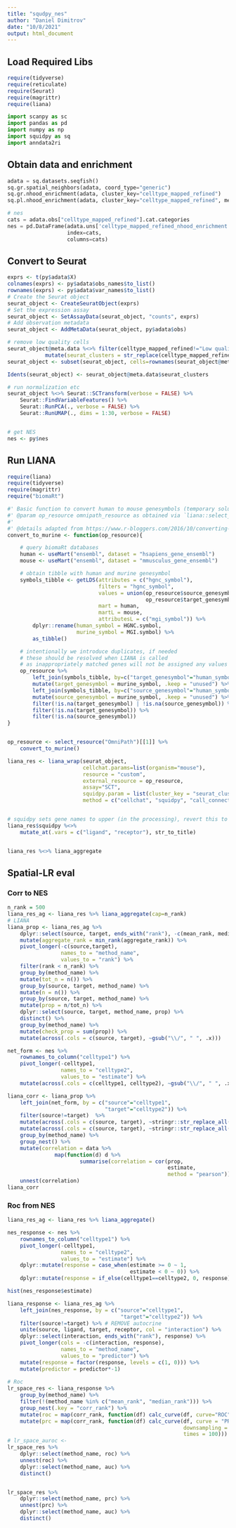 ```yaml
---
title: "squdpy_nes"
author: "Daniel Dimitrov"
date: "10/8/2021"
output: html_document
---
```


## Load Required Libs
```r
require(tidyverse)
require(reticulate)
require(Seurat)
require(magrittr)
require(liana)
```

```python
import scanpy as sc
import pandas as pd
import numpy as np
import squidpy as sq
import anndata2ri
```

## Obtain data and enrichment
```python
adata = sq.datasets.seqfish()
sq.gr.spatial_neighbors(adata, coord_type="generic")
sq.gr.nhood_enrichment(adata, cluster_key="celltype_mapped_refined")
sq.pl.nhood_enrichment(adata, cluster_key="celltype_mapped_refined", method="ward")

# nes
cats = adata.obs["celltype_mapped_refined"].cat.categories
nes = pd.DataFrame(adata.uns['celltype_mapped_refined_nhood_enrichment']['zscore'],
                   index=cats,
                   columns=cats)
```

## Convert to Seurat
```r
exprs <- t(py$adata$X)
colnames(exprs) <- py$adata$obs_names$to_list()
rownames(exprs) <- py$adata$var_names$to_list()
# Create the Seurat object
seurat_object <- CreateSeuratObject(exprs)
# Set the expression assay
seurat_object <- SetAssayData(seurat_object, "counts", exprs)
# Add observation metadata
seurat_object <- AddMetaData(seurat_object, py$adata$obs)

# remove low quality cells
seurat_object@meta.data %<>% filter(celltype_mapped_refined!="Low quality") %>%
            mutate(seurat_clusters = str_replace(celltype_mapped_refined, "/", " ") %>% as.factor())
seurat_object <- subset(seurat_object, cells=rownames(seurat_object@meta.data))

Idents(seurat_object) <- seurat_object@meta.data$seurat_clusters

# run normalization etc
seurat_object %<>% Seurat::SCTransform(verbose = FALSE) %>%
    Seurat::FindVariableFeatures() %>%
    Seurat::RunPCA(., verbose = FALSE) %>%
    Seurat::RunUMAP(., dims = 1:30, verbose = FALSE) 


# get NES
nes <- py$nes
```


## Run LIANA
```r
require(liana)
require(tidyverse)
require(magrittr)
require("biomaRt")

#' Basic function to convert human to mouse genesymbols (temporary solution)
#' @param op_resource omnipath_resource as obtained via `liana::select_resource`
#'
#' @details adapted from https://www.r-bloggers.com/2016/10/converting-mouse-to-human-gene-names-with-biomart-package/
convert_to_murine <- function(op_resource){

    # query biomaRt databases
    human <- useMart("ensembl", dataset = "hsapiens_gene_ensembl")
    mouse <- useMart("ensembl", dataset = "mmusculus_gene_ensembl")

    # obtain tibble with human and murine genesymbol
    symbols_tibble <- getLDS(attributes = c("hgnc_symbol"),
                             filters = "hgnc_symbol",
                             values = union(op_resource$source_genesymbol,
                                            op_resource$target_genesymbol),
                             mart = human,
                             martL = mouse,
                             attributesL = c("mgi_symbol")) %>%
        dplyr::rename(human_symbol = HGNC.symbol,
                      murine_symbol = MGI.symbol) %>%
        as_tibble()

    # intentionally we introduce duplicates, if needed
    # these should be resolved when LIANA is called
    # as inappropriately matched genes will not be assigned any values
    op_resource %>%
        left_join(symbols_tibble, by=c("target_genesymbol"="human_symbol")) %>%
        mutate(target_genesymbol = murine_symbol, .keep = "unused") %>%
        left_join(symbols_tibble, by=c("source_genesymbol"="human_symbol")) %>%
        mutate(source_genesymbol = murine_symbol, .keep = "unused") %>%
        filter(!is.na(target_genesymbol) | !is.na(source_genesymbol)) %>%
        filter(!is.na(target_genesymbol)) %>%
        filter(!is.na(source_genesymbol))
}


op_resource <- select_resource("OmniPath")[[1]] %>%
    convert_to_murine()

liana_res <- liana_wrap(seurat_object,
                        cellchat.params=list(organism="mouse"),
                        resource = "custom",
                        external_resource = op_resource,
                        assay="SCT",
                        squidpy.param = list(cluster_key = "seurat_clusters"),
                        method = c("cellchat", "squidpy", "call_connectome", "call_italk"))


# squidpy sets gene names to upper (in the processing), revert this to title (i.e. murine)
liana_res$squidpy %<>%
    mutate_at(.vars = c("ligand", "receptor"), str_to_title)


liana_res %<>% liana_aggregate

```



## Spatial-LR eval
### Corr to NES
```r
n_rank = 500
liana_res_ag <- liana_res %>% liana_aggregate(cap=n_rank)
# LIANA
liana_prop <- liana_res_ag %>%
    dplyr::select(source, target, ends_with("rank"), -c(mean_rank, median_rank)) %>%
    mutate(aggregate_rank = min_rank(aggregate_rank)) %>%
    pivot_longer(-c(source,target),
                 names_to = "method_name",
                 values_to = "rank") %>%
    filter(rank < n_rank) %>%
    group_by(method_name) %>%
    mutate(tot_n = n()) %>%
    group_by(source, target, method_name) %>%
    mutate(n = n()) %>%
    group_by(source, target, method_name) %>%
    mutate(prop = n/tot_n) %>%
    dplyr::select(source, target, method_name, prop) %>%
    distinct() %>%
    group_by(method_name) %>%
    mutate(check_prop = sum(prop)) %>%
    mutate(across(.cols = c(source, target), ~gsub("\\/", " ", .x)))

net_form <- nes %>% 
    rownames_to_column("celltype1") %>% 
    pivot_longer(-celltype1,
                 names_to = "celltype2",
                 values_to = "estimate") %>%
    mutate(across(.cols = c(celltype1, celltype2), ~gsub("\\/", " ", .x)))

liana_corr <- liana_prop %>%
    left_join(net_form, by = c("source"="celltype1",
                               "target"="celltype2")) %>%
    filter(source!=target)  %>%
    mutate(across(.cols = c(source, target), ~stringr::str_replace_all(.x, "[/]", " "))) %>%
    mutate(across(.cols = c(source, target), ~stringr::str_replace_all(.x, "[/]", " "))) %>%
    group_by(method_name) %>%
    group_nest() %>%
    mutate(correlation = data %>%
               map(function(d) d %>%
                       summarise(correlation = cor(prop,
                                                   estimate,
                                                   method = "pearson")))) %>%
    unnest(correlation)
liana_corr
```

### Roc from NES
```r
liana_res_ag <- liana_res %>% liana_aggregate()

nes_response <- nes %>% 
    rownames_to_column("celltype1") %>% 
    pivot_longer(-celltype1,
                 names_to = "celltype2",
                 values_to = "estimate") %>%
    dplyr::mutate(response = case_when(estimate >= 0 ~ 1,
                                       estimate < 0 ~ 0)) %>%
    dplyr::mutate(response = if_else(celltype1==celltype2, 0, response))

hist(nes_response$estimate)

liana_response <- liana_res_ag %>%
    left_join(nes_response, by = c("source"="celltype1",
                                    "target"="celltype2")) %>%
    filter(source!=target) %>% # REMOVE autocrine
    unite(source, ligand, target, receptor, col = "interaction") %>%
    dplyr::select(interaction, ends_with("rank"), response) %>%
    pivot_longer(cols = -c(interaction, response),
                 names_to = "method_name",
                 values_to = "predictor") %>%
    mutate(response = factor(response, levels = c(1, 0))) %>%
    mutate(predictor = predictor*-1)
    
# Roc
lr_space_res <- liana_response %>%
    group_by(method_name) %>%
    filter(!(method_name %in% c("mean_rank", "median_rank"))) %>%
    group_nest(.key = "corr_rank") %>%
    mutate(roc = map(corr_rank, function(df) calc_curve(df, curve="ROC"))) %>%
    mutate(prc = map(corr_rank, function(df) calc_curve(df, curve = "PR",
                                                        downsampling = TRUE,
                                                        times = 100)))
# lr_space_auroc <-
lr_space_res %>%
    dplyr::select(method_name, roc) %>%
    unnest(roc) %>%
    dplyr::select(method_name, auc) %>%
    distinct()


lr_space_res %>%
    dplyr::select(method_name, prc) %>%
    unnest(prc) %>%
    dplyr::select(method_name, auc) %>%
    distinct()

```

